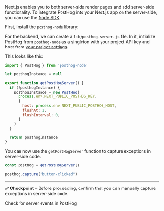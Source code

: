 
Next.js enables you to both server-side render pages and add server-side functionality. To integrate PostHog into your Next.js app on the server-side, you can use the [Node SDK](/docs/libraries/node).

First, install the `posthog-node` library:

<InstallNodePackageManagers />

For the backend, we can create a `lib/posthog-server.js` file. In it, initialize PostHog from `posthog-node` as a singleton with your project API key and host from [your project settings](https://us.posthog.com/settings/project). 

This looks like this:

```js file=lib/posthog-server.js
import { PostHog } from 'posthog-node'

let posthogInstance = null

export function getPostHogServer() {
  if (!posthogInstance) {
    posthogInstance = new PostHog(
      process.env.NEXT_PUBLIC_POSTHOG_KEY,
      {
        host: process.env.NEXT_PUBLIC_POSTHOG_HOST,
        flushAt: 1,
        flushInterval: 0,
      }
    )
  }

  return posthogInstance
}
```

You can now use the `getPostHogServer` function to capture exceptions in server-side code.

```js
const posthog = getPostHogServer()

posthog.capture("button-clicked")
```

--- 

**✅ Checkpoint** – Before proceeding, confirm that you can manually capture exceptions in server-side code.

<div className="mt-4 mb-2">
    <CallToAction type="primary" to="https://us.posthog.com/activity/explore">
        Check for server events in PostHog
    </CallToAction>
</div>